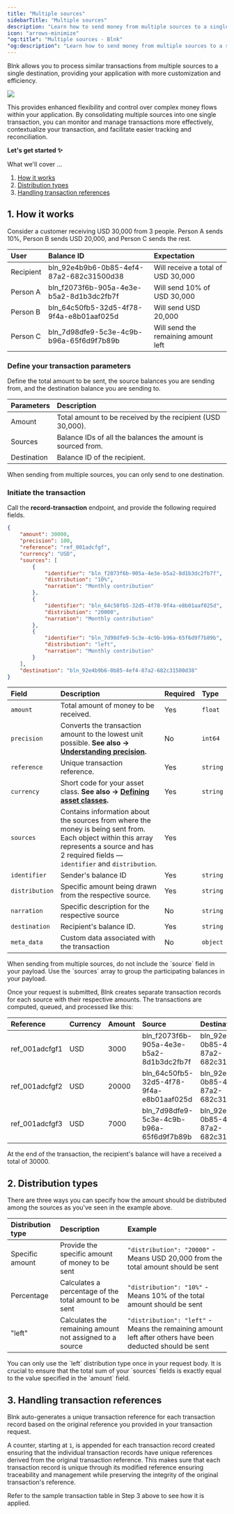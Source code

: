 ```yaml
---
title: "Multiple sources"
sidebarTitle: "Multiple sources"
description: "Learn how to send money from multiple sources to a single destination."
icon: "arrows-minimize"
"og:title": "Multiple sources - Blnk"
"og:description": "Learn how to send money from multiple sources to a single destination."
---
```



Blnk allows you to process similar transactions from multiple sources to a single destination, providing your application with more customization and efficiency.

<Frame caption="Simplified flow of how multiple sources work">
	<img src="/images/multiple-sources.png" />
</Frame>

This provides enhanced flexibility and control over complex money flows within your application. By consolidating multiple sources into one single transaction, you can monitor and manage transactions more effectively, contextualize your transaction, and facilitate easier tracking and reconciliation.

<CardGroup>
    <Card title="Multiple destinations" href="multiple-destinations" iconType="duotone" icon="arrows-maximize"></Card>
</CardGroup>

**Let's get started ✨**

What we'll cover …

1. [How it works](#1-how-it-works)
2. [Distribution types](#2-distribution-types)
3. [Handling transaction references](#3-handling-transaction-references)

## 1. How it works

Consider a customer receiving USD 30,000 from 3 people. Person A sends 10%, Person B sends USD 20,000, and Person C sends the rest.

| User | Balance ID | Expectation
| :--- | :--- | :--- |
| Recipient | bln_92e4b9b6-0b85-4ef4-87a2-682c31500d38 | Will receive a total of USD 30,000
| Person A | bln_f2073f6b-905a-4e3e-b5a2-8d1b3dc2fb7f | Will send 10% of USD 30,000
| Person B | bln_64c50fb5-32d5-4f78-9f4a-e8b01aaf025d | Will send USD 20,000
| Person C | bln_7d98dfe9-5c3e-4c9b-b96a-65f6d9f7b89b | Will send the remaining amount left

### Define your transaction parameters

Define the total amount to be sent, the source balances you are sending from, and the destination balance you are sending to.

| Parameters | Description
| :--- | :--- |
| Amount| Total amount to be received by the recipient (USD 30,000).
|Sources| Balance IDs of all the balances the amount is sourced from.
|Destination| Balance ID of the recipient.

<Warning>
    When sending from multiple sources, you can only send to one destination.
</Warning>

### Initiate the transaction

Call the **record-transaction** endpoint, and provide the following required fields.

```json Request
{
    "amount": 30000,
    "precision": 100,
    "reference": "ref_001adcfgf",
    "currency": "USD",
    "sources": [
        {
            "identifier": "bln_f2073f6b-905a-4e3e-b5a2-8d1b3dc2fb7f",
            "distribution": "10%",
            "narration": "Monthly contribution"
        },
        {
            "identifier": "bln_64c50fb5-32d5-4f78-9f4a-e8b01aaf025d",
            "distribution": "20000",
            "narration": "Monthly contribution"
        },
        {
            "identifier": "bln_7d98dfe9-5c3e-4c9b-b96a-65f6d9f7b89b",
            "distribution": "left",
            "narration": "Monthly contribution"
        }
    ],
    "destination": "bln_92e4b9b6-0b85-4ef4-87a2-682c31500d38"
}
```

| Field | Description | Required | Type
| :--- | :--- | :--- | :---
|`amount`| Total amount of money to be received. | Yes | `float`
| `precision` | Converts the transaction amount to the lowest unit possible. **See also → [Understanding precision](precision).** | No | `int64`
|`reference`| Unique transaction reference. | Yes | `string`
| `currency`| Short code for your asset class. **See also → [Defining asset classes](../guide/asset-classes).** |Yes|`string`
| `sources`| Contains information about the sources from where the money is being sent from. Each object within this array represents a source and has 2 required fields — `identifier` and `distribution`. | Yes
|`identifier`| Sender's balance ID | Yes | `string`
| `distribution`|Specific amount being drawn from the respective source. | Yes | `string`
|`narration`| Specific description for the respective source | No | `string`
|`destination`| Recipient's balance ID. | Yes | `string`
| `meta_data` | Custom data associated with the transaction | No | `object`

<Warning>
    When sending from multiple sources, do not include the `source` field in your payload. Use the `sources` array to group the participating balances in your payload.
</Warning>

Once your request is submitted, Blnk creates separate transaction records for each source with their respective amounts. The transactions are computed, queued, and processed like this:

| Reference | Currency | Amount | Source | Destination
| :--- | :--- | :--- | :--- | :--- |
| ref_001adcfgf1 | USD | 3000 | bln_f2073f6b-905a-4e3e-b5a2-8d1b3dc2fb7f | bln_92e4b9b6-0b85-4ef4-87a2-682c31500d38
| ref_001adcfgf2 | USD | 20000 | bln_64c50fb5-32d5-4f78-9f4a-e8b01aaf025d | bln_92e4b9b6-0b85-4ef4-87a2-682c31500d38
| ref_001adcfgf3 | USD | 7000 | bln_7d98dfe9-5c3e-4c9b-b96a-65f6d9f7b89b | bln_92e4b9b6-0b85-4ef4-87a2-682c31500d38

At the end of the transaction, the recipient's balance will have a received a total of 30000.

## 2. Distribution types

There are three ways you can specify how the amount should be distributed among the sources as you've seen in the example above.

| Distribution type | Description | Example
| :--- | :--- | :--- |
| Specific amount | Provide the specific amount of money to be sent | `"distribution": "20000"` - Means USD 20,000 from the total amount should be sent
| Percentage | Calculates a percentage of the total amount to be sent | `"distribution": "10%"` - Means 10% of the total amount should be sent
| "left" | Calculates the remaining amount not assigned to a source | `"distribution": "left"` - Means the remaining amount left after others have been deducted should be sent

<Warning>
    You can only use the `left` distribution type once in your request body.
</Warning>

<Warning>
    It is crucial to ensure that the total sum of your `sources` fields is exactly equal to the value specified in the `amount` field.
</Warning>

## 3. Handling transaction references

Blnk auto-generates a unique transaction reference for each transaction record based on the original reference you provided in your transaction request. 

A counter, starting at `1`, is appended for each transaction record created ensuring that the individual transaction records have unique references derived from the original transaction reference. This makes sure that each transaction record is unique through its modified reference ensuring traceability and management while preserving the integrity of the original transaction's reference.

<Tip>
    Refer to the sample transaction table in Step 3 above to see how it is applied.
</Tip>

<NeedHelp />
